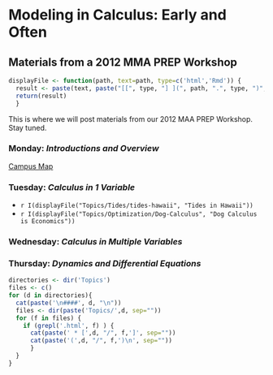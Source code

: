 Modeling in Calculus: Early and Often
======================================
Materials from a 2012 MMA PREP Workshop
------------------

```r
displayFile <- function(path, text=path, type=c('html','Rmd')) {
  result <- paste(text, paste("[[", type, "] ](", path, ".", type, ")", sep="", collapse="" ) )
  return(result)
  }
```

This is where we will post materials from our 2012 MAA PREP Workshop.  Stay tuned.

### Monday: *Introductions and Overview*

[Campus Map](http://www.calvin.edu/map/)

### Tuesday: *Calculus in 1 Variable*

 * `r I(displayFile("Topics/Tides/tides-hawaii", "Tides in Hawaii"))`
 * `r I(displayFile("Topics/Optimization/Dog-Calculus", "Dog Calculus is Economics"))`

### Wednesday: *Calculus in Multiple Variables* 

### Thursday: *Dynamics and Differential Equations*


<!-- ### Files by topic -->
```r
directories <- dir('Topics')
files <- c()
for (d in directories){
  cat(paste('\n####', d, "\n"))
  files <- dir(paste('Topics/',d, sep=""))
  for (f in files) {
    if (grepl('.html', f) ) {
      cat(paste(' * [',d, "/", f,']', sep=""))
      cat(paste('(',d, "/", f,')\n', sep=""))
      }
  }
}
```